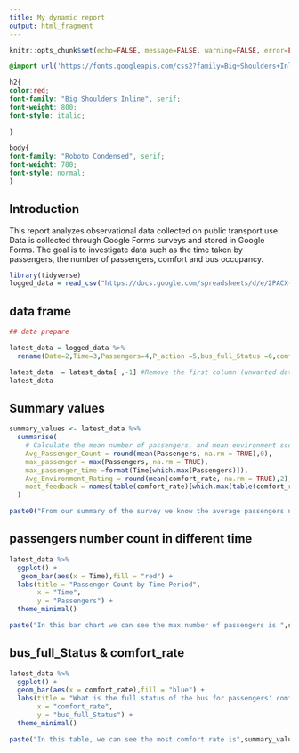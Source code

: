 ---
title: My dynamic report
output: html_fragment
---

```{r setup, include=FALSE}
knitr::opts_chunk$set(echo=FALSE, message=FALSE, warning=FALSE, error=FALSE)

```
 
```{css}
@import url('https://fonts.googleapis.com/css2?family=Big+Shoulders+Inline:opsz,wght@10..72,100..900&family=Roboto+Condensed:ital,wght@0,100..900;1,100..900&display=swap');

h2{
color:red;
font-family: "Big Shoulders Inline", serif;
font-weight: 800;
font-style: italic;
 
}

body{
font-family: "Roboto Condensed", serif;
font-weight: 700;
font-style: normal;
}

```

## Introduction

This report analyzes observational data collected on public transport use. Data is collected through Google Forms surveys and stored in Google Forms. The goal is to investigate data such as the time taken by passengers, the number of passengers, comfort and bus occupancy.

```{r}
library(tidyverse)
logged_data = read_csv("https://docs.google.com/spreadsheets/d/e/2PACX-1vTUV2Zh8ODNKQVXaxTVKh35PTMexvnA7ocRS8FFg_xCbRyEbtaEuR-7zewIq6x0JoCoIGVMpfrKxPHP/pub?gid=618838588&single=true&output=csv")
```

## data frame
```{r}
## data prepare

latest_data = logged_data %>% 
  rename(Date=2,Time=3,Passengers=4,P_action =5,bus_full_Status =6,comfort_rate=7)

latest_data  = latest_data[ ,-1] #Remove the first column (unwanted data)
latest_data

```

 
## Summary values
```{r}

summary_values <- latest_data %>%
  summarise(
    # Calculate the mean number of passengers, and mean environment score
    Avg_Passenger_Count = round(mean(Passengers, na.rm = TRUE),0),
    max_passenger = max(Passengers, na.rm = TRUE),
    max_passenger_time =format(Time[which.max(Passengers)]),
    Avg_Environment_Rating = round(mean(comfort_rate, na.rm = TRUE),2),
    most_feedback = names(table(comfort_rate)[which.max(table(comfort_rate))])
  )

```
```{r}
paste0("From our summary of the survey we know the average passengers number is",summary_values["Avg_Passenger_Count"],"and the overall feedback score of the comfort is",summary_values["Avg_Environment_Rating"])
```
## passengers number count in different time

```{r}
latest_data %>% 
  ggplot() +
   geom_bar(aes(x = Time),fill = "red") +
  labs(title = "Passenger Count by Time Period", 
       x = "Time", 
       y = "Passengers") +
  theme_minimal()
```

```{r}
paste("In this bar chart we can see the max number of passengers is ",summary_values["max_passenger"],"at",summary_values["max_passenger_time"] )
```


## bus_full_Status & comfort_rate
```{r}
latest_data %>% 
  ggplot() +
  geom_bar(aes(x = comfort_rate),fill = "blue") +
  labs(title = "What is the full status of the bus for passengers' comfort", 
       x = "comfort_rate", 
       y = "bus_full_Status") +
  theme_minimal()

```

```{r}
paste("In this table, we can see the most comfort rate is",summary_values["most_feedback"])
```







